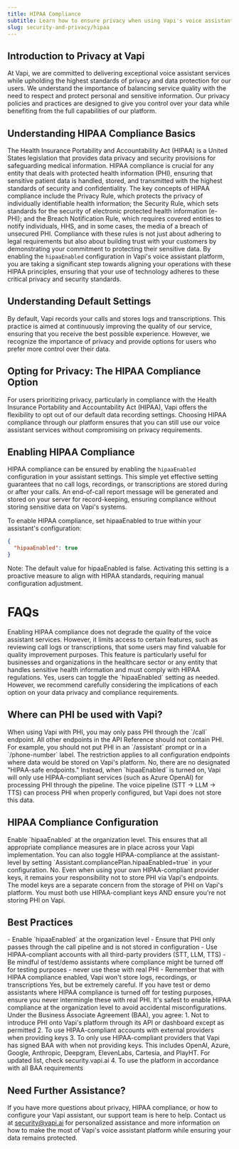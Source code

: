 ```yaml
---
title: HIPAA Compliance
subtitle: Learn how to ensure privacy when using Vapi's voice assistant platform.
slug: security-and-privacy/hipaa
---
```



## Introduction to Privacy at Vapi

At Vapi, we are committed to delivering exceptional voice assistant services while upholding the highest standards of privacy and data protection for our users. We understand the importance of balancing service quality with the need to respect and protect personal and sensitive information. Our privacy policies and practices are designed to give you control over your data while benefiting from the full capabilities of our platform.

## Understanding HIPAA Compliance Basics

The Health Insurance Portability and Accountability Act (HIPAA) is a United States legislation that provides data privacy and security provisions for safeguarding medical information. HIPAA compliance is crucial for any entity that deals with protected health information (PHI), ensuring that sensitive patient data is handled, stored, and transmitted with the highest standards of security and confidentiality. The key concepts of HIPAA compliance include the Privacy Rule, which protects the privacy of individually identifiable health information; the Security Rule, which sets standards for the security of electronic protected health information (e-PHI); and the Breach Notification Rule, which requires covered entities to notify individuals, HHS, and in some cases, the media of a breach of unsecured PHI. Compliance with these rules is not just about adhering to legal requirements but also about building trust with your customers by demonstrating your commitment to protecting their sensitive data. By enabling the `hipaaEnabled` configuration in Vapi's voice assistant platform, you are taking a significant step towards aligning your operations with these HIPAA principles, ensuring that your use of technology adheres to these critical privacy and security standards.

## Understanding Default Settings

By default, Vapi records your calls and stores logs and transcriptions. This practice is aimed at continuously improving the quality of our service, ensuring that you receive the best possible experience. However, we recognize the importance of privacy and provide options for users who prefer more control over their data.

## Opting for Privacy: The HIPAA Compliance Option

For users prioritizing privacy, particularly in compliance with the Health Insurance Portability and Accountability Act (HIPAA), Vapi offers the flexibility to opt out of our default data recording settings. Choosing HIPAA compliance through our platform ensures that you can still use our voice assistant services without compromising on privacy requirements.

## Enabling HIPAA Compliance

HIPAA compliance can be ensured by enabling the `hipaaEnabled` configuration in your assistant settings. This simple yet effective setting guarantees that no call logs, recordings, or transcriptions are stored during or after your calls. An end-of-call report message will be generated and stored on your server for record-keeping, ensuring compliance without storing sensitive data on Vapi's systems.

To enable HIPAA compliance, set hipaaEnabled to true within your assistant's configuration:

```JSON
{
  "hipaaEnabled": true
}
```

Note: The default value for hipaaEnabled is false. Activating this setting is a proactive measure to align with HIPAA standards, requiring manual configuration adjustment.

# FAQs

<AccordionGroup>
  <Accordion title="Will enabling HIPAA compliance affect the quality of Vapi's service?">
    Enabling HIPAA compliance does not degrade the quality of the voice assistant services. However, it limits access to certain features, such as reviewing call logs or transcriptions, that some users may find valuable for quality improvement purposes.
  </Accordion>
  <Accordion title="Who should use the HIPAA compliance feature?">
    This feature is particularly useful for businesses and organizations in the healthcare sector or any entity that handles sensitive health information and must comply with HIPAA regulations.
  </Accordion>
  <Accordion title="Can I switch between default and HIPAA-compliant settings?">
    Yes, users can toggle the `hipaaEnabled` setting as needed. However, we recommend carefully considering the implications of each option on your data privacy and compliance requirements.
  </Accordion>
</AccordionGroup>

## Where can PHI be used with Vapi?

<AccordionGroup>
  <Accordion title="Which endpoints can contain Protected Health Information (PHI)?">
    When using Vapi with PHI, you may only pass PHI through the `/call` endpoint. All other endpoints in the API Reference should not contain PHI. For example, you should not put PHI in an `/assistant` prompt or in a `/phone-number` label. The restriction applies to all configuration endpoints where data would be stored on Vapi's platform.
  </Accordion>
  <Accordion title="Are there specific HIPAA-safe endpoints I should use?">
    No, there are no designated "HIPAA-safe endpoints." Instead, when `hipaaEnabled` is turned on, Vapi will only use HIPAA-compliant services (such as Azure OpenAI) for processing PHI through the pipeline. The voice pipeline (STT → LLM → TTS) can process PHI when properly configured, but Vapi does not store this data.
  </Accordion>
</AccordionGroup>

## HIPAA Compliance Configuration

<AccordionGroup>
  <Accordion title="How do I enable HIPAA compliance with Vapi?">
    Enable `hipaaEnabled` at the organization level. This ensures that all appropriate compliance measures are in place across your Vapi implementation. You can also toggle HIPAA-compliance at the assistant-level by setting `Assistant.compliancePlan.hipaaEnabled=true` in your configuration.
  </Accordion>
  <Accordion title="If I bring my own HIPAA-compliant provider keys, does that make everything compliant?">
    No. Even when using your own HIPAA-compliant provider keys, it remains your responsibility not to store PHI via Vapi's endpoints. The model keys are a separate concern from the storage of PHI on Vapi's platform. You must both use HIPAA-compliant keys AND ensure you're not storing PHI on Vapi.
  </Accordion>
</AccordionGroup>

## Best Practices

<AccordionGroup>
  <Accordion title="What are best practices for ensuring HIPAA compliance with Vapi?">
    - Enable `hipaaEnabled` at the organization level
    - Ensure that PHI only passes through the call pipeline and is not stored in configuration
    - Use HIPAA-compliant accounts with all third-party providers (STT, LLM, TTS)
    - Be mindful of test/demo assistants where compliance might be turned off for testing purposes - never use these with real PHI
    - Remember that with HIPAA compliance enabled, Vapi won't store logs, recordings, or transcriptions
  </Accordion>
  <Accordion title="Can I have both HIPAA-compliant and non-HIPAA-compliant assistants?">
    Yes, but be extremely careful. If you have test or demo assistants where HIPAA compliance is turned off for testing purposes, ensure you never intermingle these with real PHI. It's safest to enable HIPAA compliance at the organization level to avoid accidental misconfigurations.
  </Accordion>
  <Accordion title="What is my responsibility under the BAA with Vapi?">
    Under the Business Associate Agreement (BAA), you agree:
    1. Not to introduce PHI onto Vapi's platform through its API or dashboard except as permitted
    2. To use HIPAA-compliant accounts with external providers when providing keys
    3. To only use HIPAA-compliant providers that Vapi has signed BAA with when not providing keys. This includes OpenAI, Azure, Google, Anthropic, Deepgram, ElevenLabs, Cartesia, and PlayHT. For updated list, check security.vapi.ai
    4. To use the platform in accordance with all BAA requirements
  </Accordion>
</AccordionGroup>

## Need Further Assistance?

If you have more questions about privacy, HIPAA compliance, or how to configure your Vapi assistant, our support team is here to help. Contact us at security@vapi.ai for personalized assistance and more information on how to make the most of Vapi's voice assistant platform while ensuring your data remains protected.
